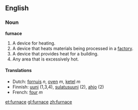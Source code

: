 ==English==

===Noun===
'''furnace'''

# A device for heating.
# A device that heats materials being processed in a [[factory]].
# A device that provides heat for a building.
# Any area that is excessively hot.

====Translations====
*Dutch: [[fornuis]] ''n'', [[oven]] ''m'', [[ketel]] ''m''
*Finnish: [[uuni]] (1,3,4), [[sulatusuuni]] (2), [[ahjo]] (2)
*French: [[four]] ''m''

[[et:furnace]]
[[gl:furnace]]
[[zh:furnace]]